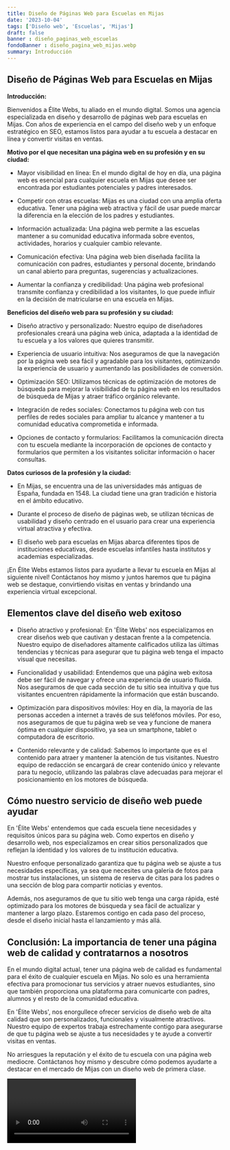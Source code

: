 ```yaml
---
title: Diseño de Páginas Web para Escuelas en Mijas
date: '2023-10-04'
tags: ['Diseño web', 'Escuelas', 'Mijas']
draft: false
banner : diseño_paginas_web_escuelas
fondoBanner : diseño_pagina_web_mijas.webp
summary: Introducción
---
```


## Diseño de Páginas Web para Escuelas en Mijas

**Introducción:**

Bienvenidos a Élite Webs, tu aliado en el mundo digital. Somos una agencia especializada en diseño y desarrollo de páginas web para escuelas en Mijas. Con años de experiencia en el campo del diseño web y un enfoque estratégico en SEO, estamos listos para ayudar a tu escuela a destacar en línea y convertir visitas en ventas.

**Motivo por el que necesitan una página web en su profesión y en su ciudad:**

- Mayor visibilidad en línea: En el mundo digital de hoy en día, una página web es esencial para cualquier escuela en Mijas que desee ser encontrada por estudiantes potenciales y padres interesados.

- Competir con otras escuelas: Mijas es una ciudad con una amplia oferta educativa. Tener una página web atractiva y fácil de usar puede marcar la diferencia en la elección de los padres y estudiantes.

- Información actualizada: Una página web permite a las escuelas mantener a su comunidad educativa informada sobre eventos, actividades, horarios y cualquier cambio relevante.

- Comunicación efectiva: Una página web bien diseñada facilita la comunicación con padres, estudiantes y personal docente, brindando un canal abierto para preguntas, sugerencias y actualizaciones.

- Aumentar la confianza y credibilidad: Una página web profesional transmite confianza y credibilidad a los visitantes, lo que puede influir en la decisión de matricularse en una escuela en Mijas.

**Beneficios del diseño web para su profesión y su ciudad:**

- Diseño atractivo y personalizado: Nuestro equipo de diseñadores profesionales creará una página web única, adaptada a la identidad de tu escuela y a los valores que quieres transmitir.

- Experiencia de usuario intuitiva: Nos aseguramos de que la navegación por la página web sea fácil y agradable para los visitantes, optimizando la experiencia de usuario y aumentando las posibilidades de conversión.

- Optimización SEO: Utilizamos técnicas de optimización de motores de búsqueda para mejorar la visibilidad de tu página web en los resultados de búsqueda de Mijas y atraer tráfico orgánico relevante.

- Integración de redes sociales: Conectamos tu página web con tus perfiles de redes sociales para ampliar tu alcance y mantener a tu comunidad educativa comprometida e informada.

- Opciones de contacto y formularios: Facilitamos la comunicación directa con tu escuela mediante la incorporación de opciones de contacto y formularios que permiten a los visitantes solicitar información o hacer consultas.

**Datos curiosos de la profesión y la ciudad:**

- En Mijas, se encuentra una de las universidades más antiguas de España, fundada en 1548. La ciudad tiene una gran tradición e historia en el ámbito educativo.

- Durante el proceso de diseño de páginas web, se utilizan técnicas de usabilidad y diseño centrado en el usuario para crear una experiencia virtual atractiva y efectiva.

- El diseño web para escuelas en Mijas abarca diferentes tipos de instituciones educativas, desde escuelas infantiles hasta institutos y academias especializadas.

¡En Élite Webs estamos listos para ayudarte a llevar tu escuela en Mijas al siguiente nivel! Contáctanos hoy mismo y juntos haremos que tu página web se destaque, convirtiendo visitas en ventas y brindando una experiencia virtual excepcional.

<GifSeo />

<Cta />

## Elementos clave del diseño web exitoso

- Diseño atractivo y profesional: En 'Élite Webs' nos especializamos en crear diseños web que cautivan y destacan frente a la competencia. Nuestro equipo de diseñadores altamente calificados utiliza las últimas tendencias y técnicas para asegurar que tu página web tenga el impacto visual que necesitas.

- Funcionalidad y usabilidad: Entendemos que una página web exitosa debe ser fácil de navegar y ofrece una experiencia de usuario fluida. Nos aseguramos de que cada sección de tu sitio sea intuitiva y que tus visitantes encuentren rápidamente la información que están buscando.

- Optimización para dispositivos móviles: Hoy en día, la mayoría de las personas acceden a internet a través de sus teléfonos móviles. Por eso, nos aseguramos de que tu página web se vea y funcione de manera óptima en cualquier dispositivo, ya sea un smartphone, tablet o computadora de escritorio.

- Contenido relevante y de calidad: Sabemos lo importante que es el contenido para atraer y mantener la atención de tus visitantes. Nuestro equipo de redacción se encargará de crear contenido único y relevante para tu negocio, utilizando las palabras clave adecuadas para mejorar el posicionamiento en los motores de búsqueda.

## Cómo nuestro servicio de diseño web puede ayudar

En 'Élite Webs' entendemos que cada escuela tiene necesidades y requisitos únicos para su página web. Como expertos en diseño y desarrollo web, nos especializamos en crear sitios personalizados que reflejan la identidad y los valores de tu institución educativa.

Nuestro enfoque personalizado garantiza que tu página web se ajuste a tus necesidades específicas, ya sea que necesites una galería de fotos para mostrar tus instalaciones, un sistema de reserva de citas para los padres o una sección de blog para compartir noticias y eventos.

Además, nos aseguramos de que tu sitio web tenga una carga rápida, esté optimizado para los motores de búsqueda y sea fácil de actualizar y mantener a largo plazo. Estaremos contigo en cada paso del proceso, desde el diseño inicial hasta el lanzamiento y más allá.

## Conclusión: La importancia de tener una página web de calidad y contratarnos a nosotros

En el mundo digital actual, tener una página web de calidad es fundamental para el éxito de cualquier escuela en Mijas. No solo es una herramienta efectiva para promocionar tus servicios y atraer nuevos estudiantes, sino que también proporciona una plataforma para comunicarte con padres, alumnos y el resto de la comunidad educativa.

En 'Élite Webs', nos enorgullece ofrecer servicios de diseño web de alta calidad que son personalizados, funcionales y visualmente atractivos. Nuestro equipo de expertos trabaja estrechamente contigo para asegurarse de que tu página web se ajuste a tus necesidades y te ayude a convertir visitas en ventas.

No arriesgues la reputación y el éxito de tu escuela con una página web mediocre. Contáctanos hoy mismo y descubre cómo podemos ayudarte a destacar en el mercado de Mijas con un diseño web de primera clase.

<Video />

<CtaBot job='Escuelas' city='Mijas'/>

<Gmaps query='Mijas+españa+maps' />